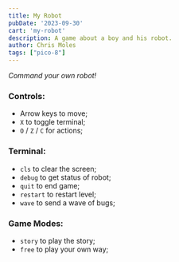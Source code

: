 ```yaml
---
title: My Robot
pubDate: '2023-09-30'
cart: 'my-robot'
description: A game about a boy and his robot.
author: Chris Moles
tags: ["pico-8"]
---
```


_Command your own robot!_

### Controls:

- Arrow keys to move;
- `X` to toggle terminal;
- `O` / `Z` / `C` for actions;

### Terminal:

- `cls` to clear the screen;
- `debug` to get status of robot;
- `quit` to end game;
- `restart` to restart level;
- `wave` to send a wave of bugs;

### Game Modes:

- `story` to play the story;
- `free` to play your own way;
